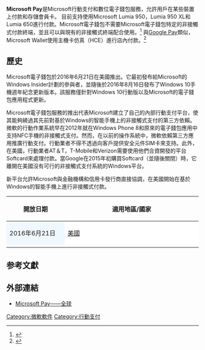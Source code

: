 {{noteTA|G1=IT}}
{{Infobox software
| name             = Microsoft wallet
| logo             = MS-Wallet logo stacked rgb c-gray.svg
| logo size        = 200px
| screenshot       = 
| screenshot size  = 
| caption          = 
| developer        = [[微軟|微軟]]
| released         = {{start date and age|2016|06|21}} 
| Ended            = {{end date and age|2019|02|28}} 
| operating system = [[Windows_10_Mobile|Windows 10 Mobile]]
| platform         = [[Microsoft_Lumia_950_XL|Microsoft Lumia 950 XL]]<br>[[Microsoft_Lumia_950|Microsoft Lumia 950]]<br>[[Microsoft_Lumia_650|Microsoft Lumia 650]]
| license          = [[私有软件|私有软件]]
| website          = {{URL|https://www.microsoft.com/en-us/payments}}
}}

'''Microsoft Pay'''是Microsoft行動支付和數位電子錢包服務，允許用戶在某些裝置上付款和存儲會員卡。 目前支持使用Microsoft Lumia 950，Lumia 950 XL和Lumia 650進行付款。Microsoft電子錢包不需要Microsoft電子錢包特定的非接觸式付款終端，並且可以與現有的非接觸式終端配合使用。<ref>{{cite web|url=https://support.microsoft.com/en-us/kb/3171500|title=Wallet frequently asked questions|accessdate=21 June 2016|publisher=Microsoft|archive-date=2016-09-13|archive-url=https://web.archive.org/web/20160913064709/https://support.microsoft.com/en-us/kb/3171500|dead-url=no}}</ref>  與[[Google_Pay|Google Pay]]類似，Microsoft Wallet使用主機卡仿真（HCE）進行店內付款。<ref>{{cite web|url=http://www.windowscentral.com/nfc-tap-pay-coming-windows-10-mobile|title=NFC Tap to Pay is Coming to Windows 10 Mobile with Microsoft Wallet 2.0|accessdate=28 June 2016|publisher=Windows Central|archive-date=2016-06-30|archive-url=https://web.archive.org/web/20160630090321/http://www.windowscentral.com/nfc-tap-pay-coming-windows-10-mobile|dead-url=no}}</ref>

== 歷史 ==
Microsoft電子錢包於2016年6月21日在美國推出。它最初發布給Microsoft的Windows Insider計劃的參與者，並隨後於2016年8月16日發布了Windows 10手機週年紀念更新版本。該服務僅針對Windows 10行動版以及Microsoft的電子錢包應用程式更新。

Microsoft電子錢包服務的推出代表Microsoft建立了自己的內部行動支付平台，使其能夠繞過其先前對基於Windows的智能手機上的非接觸式支付的第三方依賴。微軟的行動作業系統早在2012年就在Windows Phone 8和原來的電子錢包應用中支持NFC手機的非接觸式支付。然而，在以前的操作系統中，微軟依賴第三方應用推廣行動支付。行動業者不得不透過向客戶提供安全元件SIM卡來支持。此外，在美國，行動業者AT＆T，T-Mobile和Verizon需要使用他們合資開發的平台Softcard來處理付款。當Google在2015年初購買Softcard（並隨後關閉）時，它離開在美國沒有可行的非接觸式支付系統的Windows平台。

新平台允許Microsoft與金融機構和信用卡發行商直接協調，在美國開始在基於Windows的智能手機上進行非接觸式付款。
{| class="wikitable" style="font-size:95%”"
! style="width:141px;" |開放日期
! style="width:350px;" |適用地區/國家
|-
| style="background:#f0f8ff;" | 2016年6月21日
| style="background:#fff;" | {{flagicon|United States}} [[United_States|美國]]
|-
|}

== 参考文獻 ==
{{Reflist}}

== 外部連結 ==
* {{en}}[http://www.microsoft.com/wallet Microsoft Pay——全球] {{Wayback|url=http://www.microsoft.com/wallet |date=20180216173337 }}

{{Microsoft}}

[[Category:微軟軟件|Category:微軟軟件]]
[[Category:行動支付|Category:行動支付]]